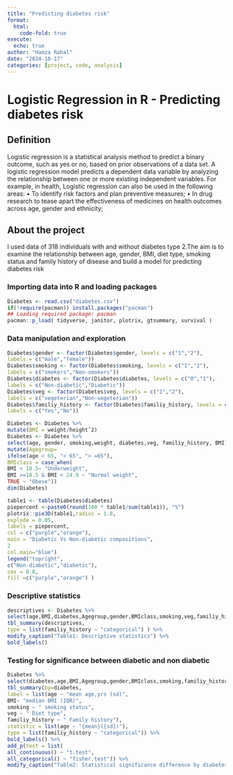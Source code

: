 ```yaml
---
title: "Predicting diabetes risk"
format:
  html:
    code-fold: true
execute:
  echo: true
author: "Hamza Rahal"
date: "2024-10-17"
categories: [project, code, analysis]
---
```


# **Logistic Regression in R -** Predicting diabetes risk

## Definition

Logistic regression is a statistical analysis method to predict a binary outcome, such as yes or no, based on prior observations of a data set.
A logistic regression model predicts a dependent data variable by analyzing the relationship between one or more existing independent variables. For example, in health, Logistic regression can also be used in the following areas:
• To identify risk factors and plan preventive measures;
• In drug research to tease apart the effectiveness of medicines on health outcomes across age, gender
and ethnicity;

## About the project

I used data of 318 individuals with and without diabetes type 2.The aim is to examine the relationship
between age, gender, BMI, diet type, smoking status and family history of disease and build a model for
predicting diabetes risk

### Importing data into R and loading packages

```r
Diabetes <- read.csv("diabetes.csv")
if(!require(pacman)) install.packages("pacman")
## Loading required package: pacman
pacman::p_load( tidyverse, janitor, plotrix, gtsummary, survival )
```

### Data manipulation and exploration

```r
Diabetes$gender <- factor(Diabetes$gender, levels = c("1","2"),
labels = c("male","female"))
Diabetes$smoking <- factor(Diabetes$smoking, levels = c("1","2"),
labels = c("smokers","Non-smokers"))
Diabetes$diabetes <- factor(Diabetes$diabetes, levels = c("0","1"),
labels = c("Non-diabetic","Diabetic"))
Diabetes$veg <- factor(Diabetes$veg, levels = c("1","2"),
labels = c("vegeterian","Non-vegeterian"))
Diabetes$familiy_history <- factor(Diabetes$familiy_history, levels = c("1","2"),
labels = c("Yes","No"))

Diabetes <- Diabetes %>%
mutate(BMI = weight/heightˆ2)
Diabetes <- Diabetes %>%
select(age, gender, smoking,weight, diabetes,veg, familiy_history, BMI) %>%
mutate(Agegroup=
ifelse(age < 65, "< 65", "> =65"),
BMIclass = case_when(
BMI < 18.5~ "Underweight",
BMI >=18.5 & BMI < 24.9 ~ "Normal weight",
TRUE ~ "Obese"))
dim(Diabetes)

```

```r
table1 <- table(Diabetes$diabetes)
piepercent <-paste0(round(100 * table1/sum(table1)), "%")
plotrix::pie3D(table1,radius = 1.0,
explode = 0.05,
labels = piepercent,
col = c("purple","orange"),
main = "Diabetic Vs Non-diabetic compositions",
2
col.main="blue")
legend("topright",
c("Non-diabetic","diabetic"),
cex = 0.8,
fill =c("purple","orange") )
```

### Descriptive statistics

```r
descriptives <- Diabetes %>%
select(age,BMI,diabetes,Agegroup,gender,BMIclass,smoking,veg,familiy_history)
tbl_summary(descriptives,
type = list(familiy_history ~ "categorical") ) %>%
modify_caption("Table1: Descriptive statistics") %>%
bold_labels()
```

### Testing for significance between diabetic and non diabetic

```r
Diabetes %>%
select(diabetes,age,BMI,Agegroup,gender,BMIclass,smoking,familiy_history,veg) %>%
tbl_summary(by=diabetes,
label = list(age ~ "mean age,yrs (sd)",
BMI~ "median BMI (IQR)",
smoking ~ " smoking status",
veg ~ " Diet type",
familiy_history ~ " Family history"),
statistic = list(age ~ "{mean}({sd})"),
type = list(familiy_history ~ "categorical")) %>%
bold_labels() %>%
add_p(test = list(
all_continuous() ~ "t.test",
all_categorical() ~ "fisher.test")) %>%
modify_caption("Table2: Statistical significance difference by diabetes status")
```
